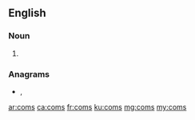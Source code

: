 {{also|čoms|.coms}}
==English==

===Noun===
{{head|en|noun plural form}}

# {{plural of|com|lang=en}}

===Anagrams===
* {{l|en|CMOS}}, {{l|en|mocs}}

[[ar:coms]]
[[ca:coms]]
[[fr:coms]]
[[ku:coms]]
[[mg:coms]]
[[my:coms]]
